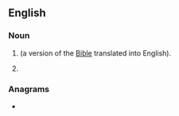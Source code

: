 ==English==

===Noun===
{{en-noun|~}}

# {{initialism of|lang=en|{{1|revised}} {{1|standard}} {{1|version}}|nodot=1}} (a version of the [[Bible]] translated into English).
# {{io|lang=en|[[respiratory syncytial virus|Respiratory syncytial virus]]}}

===Anagrams===
* {{anagrams|en|a=rsv|RV's|RVs|SRV|VRS|VRs}}